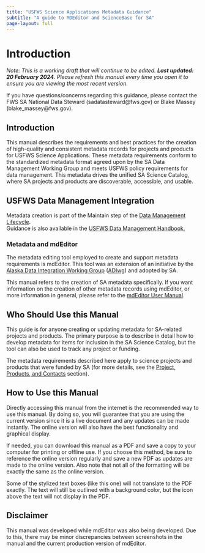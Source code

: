 ```yaml
---
title: "USFWS Science Applications Metadata Guidance"
subtitle: "A guide to MDEditor and ScienceBase for SA"
page-layout: full
---
```


# Introduction

_Note: This is a working draft that will continue to be edited. 
**Last updated: 20 February 2024**. Please refresh this manual every time you 
open it to ensure you are viewing the most recent version._

If you have questions/concerns regarding this guidance, please contact the 
FWS SA National Data Steward \(sadatasteward@fws.gov\) or 
Blake Massey \(blake_massey@fws.gov\).

## Introduction

This manual describes the requirements and best practices for the creation of 
high-quality and consistent metadata records for projects and products for 
USFWS Science Applications. These metadata requirements conform to the 
standardized metadata format agreed upon by the SA Data Management Working Group 
and meets USFWS policy requirements for data management. This metadata drives 
the unified SA Science Catalog, where SA projects and products are discoverable, 
accessible, and usable.

## USFWS Data Management Integration

Metadata creation is part of the Maintain step of the [Data Management Lifecycle](https://doimspp.sharepoint.com/sites/fws-data/SitePages/Data_management_life_cycle_home.aspx).   
Guidance is also available in the [USFWS Data Management Handbook.](https://doimspp.sharepoint.com/sites/fws-data/Shared%20Documents/Forms/AllItems.aspx?id=%2Fsites%2Ffws%2Ddata%2FShared%20Documents%2FDataManagementHandbook%2Epdf&parent=%2Fsites%2Ffws%2Ddata%2FShared%20Documents)

### Metadata and mdEditor

The metadata editing tool employed to create and support metadata requirements 
is mdEditor. This tool was an extension of an initiative by the [Alaska Data Integration Working Group](http://www.adiwg.org/about/) \([ADIwg](https://adiwg.gitbooks.io/mdeditor/content/GLOSSARY.html#adiwg)\) 
and adopted by SA.

This manual refers to the creation of SA metadata specifically. If you want 
information on the creation of other metadata records using mdEditor, or more 
information in general, please refer to the 
[mdEditor User Manual](https://adiwg.gitbooks.io/mdeditor/content/).

## Who Should Use this Manual

This guide is for anyone creating or updating metadata for SA-related projects 
and products. The primary purpose is to describe in detail how to develop 
metadata for items for inclusion in the SA Science Catalog, but the tool can 
also be used to track any project or funding.

The metadata requirements described here apply to science projects and products 
that were funded by SA 
\(for more details, see the [Project, Products, and Contacts](content/projects_products_contacts.qmd) section\).

## How to Use this Manual

Directly accessing this manual from the internet is the recommended way to use 
this manual. By doing so, you will guarantee that you are using the current
version since it is a live document and any updates can be made instantly. The 
online version will also have the best functionality and graphical display.

If needed, you can download this manual as a PDF and save a copy to your 
computer for printing or offline use. If you choose this method, be sure to 
reference the online version regularly and save a new PDF as updates are made 
to the online version. Also note that not all of the formatting will be exactly 
the same as the online version.

:::{.callout-note}
Some of the stylized text boxes \(like this one\) will not translate to the PDF 
exactly. The text will still be outlined with a background color, but the icon 
above the text will not display in the PDF.
:::

## Disclaimer

This manual was developed while mdEditor was also being developed. Due to this, 
there may be minor discrepancies between screenshots in the manual and the 
current production version of mdEditor.

